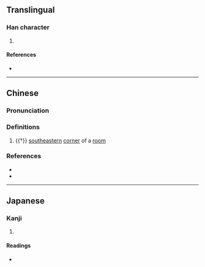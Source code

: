 {{character info/new}}
==Translingual==

===Han character===
{{Han char|rn=40|rad=宀|as=04|sn=7|four=30432|canj=JHK|ids=⿱宀夭}}

# {{defn|Han|sort=宀04}}

====References====
* {{Han ref|kx=0282.190|dkj=07085|dj=0556.060|hdz=20916.080|uh=5B8E|ud=23438|bh=CABC|bd=51900}}

----

==Chinese==
{{zh-forms|alt=窔:"corner of a room"}}

===Pronunciation===
{{zh-pron
|m=yǎo
|c=jiu2,ngaau5
|cat=n
}}

===Definitions===
{{zh-hanzi}}

# {{†}} [[southeastern]] [[corner]] of a [[room]]

===References===
* {{R:twedu|B00739}}
* {{R:yue:mfccd}}

----

==Japanese==

===Kanji===
{{ja-kanji|grade=|rs=宀04}}

# {{defn|lang=ja|sort=宀04}}

====Readings====
* {{ja-readings|on=[[えう]] (eu), [[よう]] (yō)|kun=}}